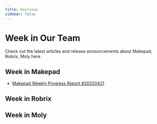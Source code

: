 ```yaml
---
title: Overview
sidebar: false
---
```


# Week in Our Team

Check out the latest articles and release announcements about Makepad, Robrix, Moly here.

## Week in Makepad

- [Makepad Weekly Progress Report #20250421](/weekly/makepad/20250421)

## Week in Robrix
## Week in Moly